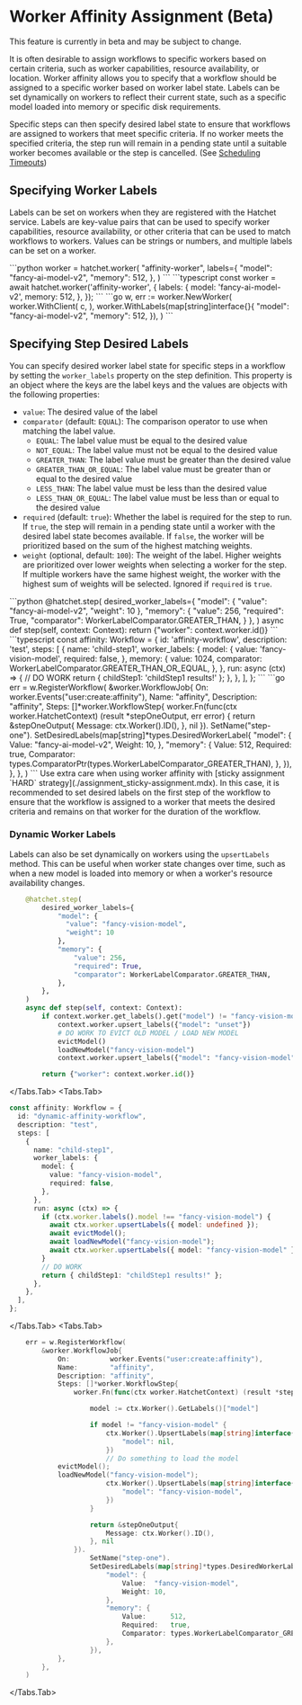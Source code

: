
# Worker Affinity Assignment (Beta)

<Callout type="info">
  This feature is currently in beta and may be subject to change.
</Callout>

It is often desirable to assign workflows to specific workers based on certain criteria, such as worker capabilities, resource availability, or location. Worker affinity allows you to specify that a workflow should be assigned to a specific worker based on worker label state. Labels can be set dynamically on workers to reflect their current state, such as a specific model loaded into memory or specific disk requirements.

Specific steps can then specify desired label state to ensure that workflows are assigned to workers that meet specific criteria. If no worker meets the specified criteria, the step run will remain in a pending state until a suitable worker becomes available or the step is cancelled. (See [Scheduling Timeouts](./foundations_timeouts.mdx#scheduling-timeouts))

## Specifying Worker Labels

Labels can be set on workers when they are registered with the Hatchet service. Labels are key-value pairs that can be used to specify worker capabilities, resource availability, or other criteria that can be used to match workflows to workers. Values can be strings or numbers, and multiple labels can be set on a worker.

<UniversalTabs key="worker">
  <Tabs.Tab>
```python
worker = hatchet.worker(
    "affinity-worker",
    labels={
        "model": "fancy-ai-model-v2",
        "memory": 512,
    },
)
```
  </Tabs.Tab>
  <Tabs.Tab>
```typescript
  const worker = await hatchet.worker('affinity-worker', {
    labels: {
      model: 'fancy-ai-model-v2',
      memory: 512,
    },
  });
```
  </Tabs.Tab>
  <Tabs.Tab>
```go
	w, err := worker.NewWorker(
		worker.WithClient(
			c,
		),
		worker.WithLabels(map[string]interface{}{
			"model":  "fancy-ai-model-v2",
			"memory": 512,
		}),
	)
```
  </Tabs.Tab>
</UniversalTabs>

## Specifying Step Desired Labels

You can specify desired worker label state for specific steps in a workflow by setting the `worker_labels` property on the step definition. This property is an object where the keys are the label keys and the values are objects with the following properties:

- `value`: The desired value of the label
- `comparator` (default: `EQUAL`): The comparison operator to use when matching the label value.
  - `EQUAL`: The label value must be equal to the desired value
  - `NOT_EQUAL`: The label value must not be equal to the desired value
  - `GREATER_THAN`: The label value must be greater than the desired value
  - `GREATER_THAN_OR_EQUAL`: The label value must be greater than or equal to the desired value
  - `LESS_THAN`: The label value must be less than the desired value
  - `LESS_THAN_OR_EQUAL`: The label value must be less than or equal to the desired value
- `required` (default: `true`): Whether the label is required for the step to run. If `true`, the step will remain in a pending state until a worker with the desired label state becomes available. If `false`, the worker will be prioritized based on the sum of the highest matching weights.
- `weight` (optional, default: `100`): The weight of the label. Higher weights are prioritized over lower weights when selecting a worker for the step. If multiple workers have the same highest weight, the worker with the highest sum of weights will be selected. Ignored if `required` is `true`.

<UniversalTabs key="worker">
  <Tabs.Tab>
```python
@hatchet.step(
    desired_worker_labels={
        "model": {
            "value": "fancy-ai-model-v2",
            "weight": 10
        },
        "memory": {
            "value": 256,
            "required": True,
            "comparator": WorkerLabelComparator.GREATER_THAN,
        }
    },
)
async def step(self, context: Context):
    return {"worker": context.worker.id()}
```
  </Tabs.Tab>
  <Tabs.Tab>
```typescript
const affinity: Workflow = {
  id: 'affinity-workflow',
  description: 'test',
  steps: [
    {
      name: 'child-step1',
      worker_labels: {
        model: {
          value: 'fancy-vision-model',
          required: false,
        },
        memory: {
          value: 1024,
          comparator: WorkerLabelComparator.GREATER_THAN_OR_EQUAL,
        },
      },
      run: async (ctx) => {
        // DO WORK
        return { childStep1: 'childStep1 results!' };
      },
    },
  ],
};
```
  </Tabs.Tab>
  <Tabs.Tab>
```go
	err = w.RegisterWorkflow(
		&worker.WorkflowJob{
			On:          worker.Events("user:create:affinity"),
			Name:        "affinity",
			Description: "affinity",
			Steps: []*worker.WorkflowStep{
				worker.Fn(func(ctx worker.HatchetContext) (result *stepOneOutput, err error) {
					return &stepOneOutput{
						Message: ctx.Worker().ID(),
					}, nil
				}).
					SetName("step-one").
					SetDesiredLabels(map[string]*types.DesiredWorkerLabel{
						"model": {
							Value:  "fancy-ai-model-v2",
							Weight: 10,
						},
						"memory": {
							Value:      512,
							Required:   true,
							Comparator: types.ComparatorPtr(types.WorkerLabelComparator_GREATER_THAN),
						},
					}),
			},
		},
	)
```
  </Tabs.Tab>
</UniversalTabs>

<Callout type="warning">
  Use extra care when using worker affinity with [sticky assignment `HARD`
  strategy](./assignment_sticky-assignment.mdx). In this case, it is recommended
  to set desired labels on the first step of the workflow to ensure that the
  workflow is assigned to a worker that meets the desired criteria and remains
  on that worker for the duration of the workflow.
</Callout>

### Dynamic Worker Labels

Labels can also be set dynamically on workers using the `upsertLabels` method. This can be useful when worker state changes over time, such as when a new model is loaded into memory or when a worker's resource availability changes.

<UniversalTabs key="worker">
  <Tabs.Tab>

```python
    @hatchet.step(
        desired_worker_labels={
            "model": {
              "value": "fancy-vision-model",
              "weight": 10
            },
            "memory": {
                "value": 256,
                "required": True,
                "comparator": WorkerLabelComparator.GREATER_THAN,
            },
        },
    )
    async def step(self, context: Context):
        if context.worker.get_labels().get("model") != "fancy-vision-model":
            context.worker.upsert_labels({"model": "unset"})
            # DO WORK TO EVICT OLD MODEL / LOAD NEW MODEL
            evictModel()
            loadNewModel("fancy-vision-model")
            context.worker.upsert_labels({"model": "fancy-vision-model"})

        return {"worker": context.worker.id()}

```

  </Tabs.Tab>
  <Tabs.Tab>

```typescript
const affinity: Workflow = {
  id: "dynamic-affinity-workflow",
  description: "test",
  steps: [
    {
      name: "child-step1",
      worker_labels: {
        model: {
          value: "fancy-vision-model",
          required: false,
        },
      },
      run: async (ctx) => {
        if (ctx.worker.labels().model !== "fancy-vision-model") {
          await ctx.worker.upsertLabels({ model: undefined });
          await evictModel();
          await loadNewModel("fancy-vision-model");
          await ctx.worker.upsertLabels({ model: "fancy-vision-model" });
        }
        // DO WORK
        return { childStep1: "childStep1 results!" };
      },
    },
  ],
};
```

  </Tabs.Tab>
  <Tabs.Tab>

```go
	err = w.RegisterWorkflow(
		&worker.WorkflowJob{
			On:          worker.Events("user:create:affinity"),
			Name:        "affinity",
			Description: "affinity",
			Steps: []*worker.WorkflowStep{
				worker.Fn(func(ctx worker.HatchetContext) (result *stepOneOutput, err error) {

    				model := ctx.Worker().GetLabels()["model"]

    				if model != "fancy-vision-model" {
    					ctx.Worker().UpsertLabels(map[string]interface{}{
    						"model": nil,
    					})
    					// Do something to load the model
            evictModel();
            loadNewModel("fancy-vision-model");
    					ctx.Worker().UpsertLabels(map[string]interface{}{
    						"model": "fancy-vision-model",
    					})
    				}

    				return &stepOneOutput{
    					Message: ctx.Worker().ID(),
    				}, nil
    			}).
    				SetName("step-one").
    				SetDesiredLabels(map[string]*types.DesiredWorkerLabel{
    					"model": {
    						Value:  "fancy-vision-model",
    						Weight: 10,
    					},
    					"memory": {
    						Value:      512,
    						Required:   true,
    						Comparator: types.WorkerLabelComparator_GREATER_THAN,
    					},
    				}),
    		},
    	},
    )

```

  </Tabs.Tab>
</UniversalTabs>

